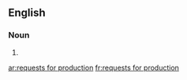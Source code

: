 ==English==

===Noun===
{{head|en|plural|head=[[request]]s for [[production]]}}

# {{plural of|request for production|lang=en}}

[[ar:requests for production]]
[[fr:requests for production]]